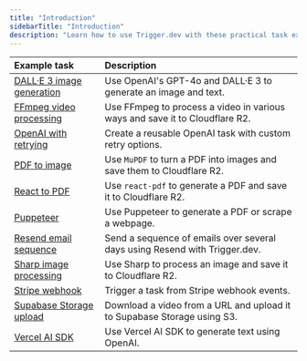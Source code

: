 ```yaml
---
title: "Introduction"
sidebarTitle: "Introduction"
description: "Learn how to use Trigger.dev with these practical task examples."
---
```


| Example task                                                  | Description                                                                 |
| :------------------------------------------------------------ | :-------------------------------------------------------------------------- |
| [DALL·E 3 image generation](/guides/examples/dall-e3-generate-image) | Use OpenAI's GPT-4o and DALL·E 3 to generate an image and text.             |
| [FFmpeg video processing](/guides/examples/ffmpeg-video-processing)  | Use FFmpeg to process a video in various ways and save it to Cloudflare R2. |
| [OpenAI with retrying](/guides/examples/open-ai-with-retrying)       | Create a reusable OpenAI task with custom retry options.                    |
| [PDF to image](/guides/examples/pdf-to-image)                        | Use `MuPDF` to turn a PDF into images and save them to Cloudflare R2.       |
| [React to PDF](/guides/examples/react-pdf)                           | Use `react-pdf` to generate a PDF and save it to Cloudflare R2.             |
| [Puppeteer](/guides/examples/puppeteer)                              | Use Puppeteer to generate a PDF or scrape a webpage.                         |
| [Resend email sequence](/guides/examples/resend-email-sequence)      | Send a sequence of emails over several days using Resend with Trigger.dev.  |
| [Sharp image processing](/guides/examples/sharp-image-processing)    | Use Sharp to process an image and save it to Cloudflare R2.                 |
| [Stripe webhook](/guides/examples/stripe-webhook)                    | Trigger a task from Stripe webhook events.                                  |
| [Supabase Storage upload](/guides/examples/supabase-storage-upload)  | Download a video from a URL and upload it to Supabase Storage using S3.     |
| [Vercel AI SDK](/guides/examples/vercel-ai-sdk)                      | Use Vercel AI SDK to generate text using OpenAI.                            |
